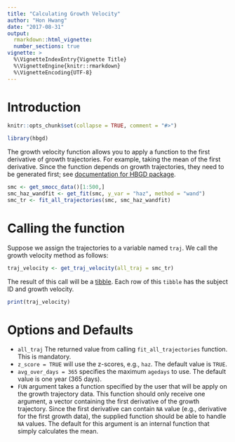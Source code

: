 ```yaml
---
title: "Calculating Growth Velocity"
author: "Hon Hwang"
date: "2017-08-31"
output:
  rmarkdown::html_vignette:
  number_sections: true
vignette: >
  %\VignetteIndexEntry{Vignette Title}
  %\VignetteEngine{knitr::rmarkdown}
  %\VignetteEncoding{UTF-8}
---
```


# Introduction

```r
knitr::opts_chunk$set(collapse = TRUE, comment = "#>")

library(hbgd)
```

The growth velocity function allows you to apply a function to the first
derivative of growth trajectories. For example, taking the mean of the
first derivative. Since the function depends on growth trajectories, they
need to be generated first; see
[documentation for HBGD package](https://hbgdki.github.io/hbgd/#fitting_all_trajectories).

```r
smc <- get_smocc_data()[1:500,]
smc_haz_wandfit <- get_fit(smc, y_var = "haz", method = "wand")
smc_tr <- fit_all_trajectories(smc, smc_haz_wandfit)
```

# Calling the function

Suppose we assign the trajectories to a variable named `traj`. We call
the growth velocity method as follows:

```r
traj_velocity <- get_traj_velocity(all_traj = smc_tr)
```
The result of this call will be a
[tibble](https://cran.r-project.org/web/packages/tibble/index.html). Each row
of this `tibble` has the subject ID and growth velocity.

```r
print(traj_velocity)
```

# Options and Defaults

* `all_traj` The returned value from calling `fit_all_trajectories`
  function. This is mandatory.
* `z_score = TRUE` will use the z-scores, e.g., `haz`. The default
   value is `TRUE`.
* `avg_over_days = 365` specifies the maximum `agedays` to use.
   The default value is one year (365 days).
* `FUN` argument takes a function specified by the user that will
  be apply on the growth trajectory data. This function should only
  receive one argument, a vector containing the first derivative
  of the growth trajectory. Since the first derivative can contain
  `NA` value (e.g., derivative for the first growth data), the supplied
  function should be able to handle `NA` values. The default for this
  argument is an internal function that simply calculates the mean.
